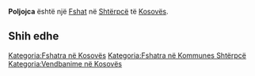 {{Fshat në Kosovës
 | Emri                = Poljojca
| srp_N_name = Poljojca
| srp_N_FULL_NAME_RO = Poljojca
| srp_N_FULL_NAME_ND_RO = Poljojca
| srp_N_SORT_NAME_RG = POLJOJCA
| srp_N_FULL_NAME_RG = Poljojca
| srp_N_FULL_NAME_ND_RG = Poljojca

 | Emri (Rasa dhanore) = 
 | Figura              = 
 | Shteti              = Kosovo
 | Komuna              = Shtërpcë
 | Kodi postar         = 
 | Sipërfaqja          = 

 | Popullsia           = 

 | Regj. i popullsisë  = 
 | Dend. e popullsisë  = 
 | Faqja zyrtare       = 
 <!--- Koordinatat ----> 
 | Gjerësia            = 42.281944
 | Gjatësia            = 21.030833
 | Lartësia            = 
}}
'''Poljojca''' është një [[Fshat]] në [[Shtërpcë]] të [[Kosovës]].

<!-- == Gjeografia == -->
<!-- == Historia == -->
<!-- == Demografia == -->
== Shih edhe ==
{{Komuna Shtërpcë}}
{{Kosovo-Administrata-Cung}}

[[Kategoria:Fshatra në Kosovës]]
[[Kategoria:Fshatra në Kommunes Shtërpcë]]
[[Kategoria:Vendbanime në Kosovës]]